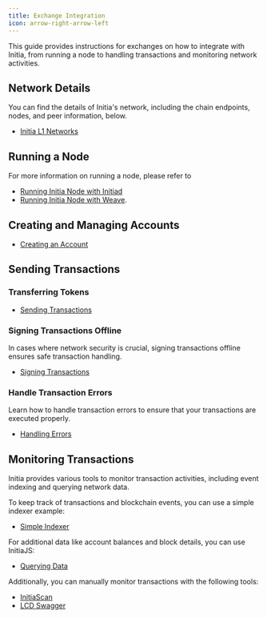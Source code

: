 ```yaml
---
title: Exchange Integration
icon: arrow-right-arrow-left
---
```


This guide provides instructions for exchanges on how to integrate with Initia, from running a node to handling transactions and monitoring network activities.

## Network Details

You can find the details of Initia's network, including the chain endpoints, nodes, and peer information, below.

- [Initia L1 Networks](/resources/developer/networks/initia-l1)

## Running a Node

For more information on running a node, please refer to 

- [Running Initia Node with Initiad](/nodes-and-rollups/running-nodes/running-l1-nodes/l1-nodes-initiad)
- [Running Initia Node with Weave](/nodes-and-rollups/running-nodes/running-l1-nodes/l1-nodes-weave).

## Creating and Managing Accounts

- [Creating an Account](/developers/developer-guides/tools/sdks/initia-js/accounts)

## Sending Transactions

### Transferring Tokens

- [Sending Transactions](/developers/developer-guides/tools/sdks/initia-js/transactions/sending-transactions)

### Signing Transactions Offline

In cases where network security is crucial, signing transactions offline ensures safe transaction handling.

- [Signing Transactions](/developers/developer-guides/tools/sdks/initia-js/transactions/signing-transactions)

### Handle Transaction Errors

Learn how to handle transaction errors to ensure that your transactions are executed properly.

- [Handling Errors](/developers/developer-guides/tools/sdks/initia-js/transactions/handling-errors)

## Monitoring Transactions

Initia provides various tools to monitor transaction activities, including event indexing and querying network data.

To keep track of transactions and blockchain events, you can use a simple indexer example:

- [Simple Indexer](https://github.com/initia-labs/simple-indexer)

For additional data like account balances and block details, you can use InitiaJS:

- [Querying Data](/developers/developer-guides/tools/sdks/initia-js/querying-data)

Additionally, you can manually monitor transactions with the following tools:

- [InitiaScan](https://scan.testnet.initia.xyz/initiation-2)
- [LCD Swagger](https://rest.testnet.initia.xyz/swagger/#/Service/GetTx)
